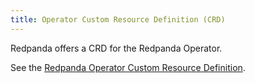 ```yaml
---
title: Operator Custom Resource Definition (CRD)
---
```


<head>
    <meta name="title" content="Operator Custom Resource Definition (CRD)| Redpanda Docs"/>
    <meta name="description" content="Operator Custom Resource Definition (CRD)."/>
</head>

Redpanda offers a CRD for the Redpanda Operator.

See the [Redpanda Operator Custom Resource Definition](https://doc.crds.dev/github.com/vectorizedio/redpanda).